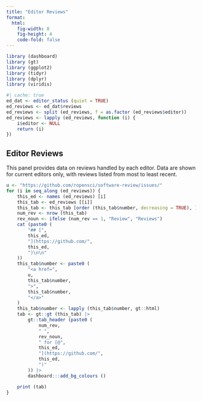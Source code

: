 ```yaml
---
title: "Editor Reviews"
format: 
  html:
    fig-width: 8
    fig-height: 4
    code-fold: false
---
```


```r
library (dashboard)
library (gt)
library (ggplot2)
library (tidyr)
library (dplyr)
library (viridis)
```

```r
#| cache: true
ed_dat <- editor_status (quiet = TRUE)
ed_reviews <- ed_dat$reviews
ed_reviews <- split (ed_reviews, f = as.factor (ed_reviews$editor))
ed_reviews <- lapply (ed_reviews, function (i) {
    i$editor <- NULL
    return (i)
})
```

## Editor Reviews

This panel provides data on reviews handled by each editor. Data are shown for
current editors only, with reviews listed from most to least recent.

```r
u <- "https://github.com/ropensci/software-review/issues/"
for (i in seq_along (ed_reviews)) {
    this_ed <- names (ed_reviews) [i]
    this_tab <- ed_reviews [[i]]
    this_tab <- this_tab [order (this_tab$number, decreasing = TRUE), ]
    num_rev <- nrow (this_tab)
    rev_noun <- ifelse (num_rev == 1, "Review", "Reviews")
    cat (paste0 (
        "## [",
        this_ed,
        "](https://github.com/",
        this_ed,
        ")\n\n"
    ))
    this_tab$number <- paste0 (
        "<a href=",
        u,
        this_tab$number,
        ">",
        this_tab$number,
        "</a>"
    )
    this_tab$number <- lapply (this_tab$number, gt::html)
    tab <- gt::gt (this_tab) |>
        gt::tab_header (paste0 (
            num_rev,
            " ",
            rev_noun,
            " for [@",
            this_ed,
            "](https://github.com/",
            this_ed,
            ")"
        )) |>
        dashboard:::add_bg_colours ()

    print (tab)
}
```
